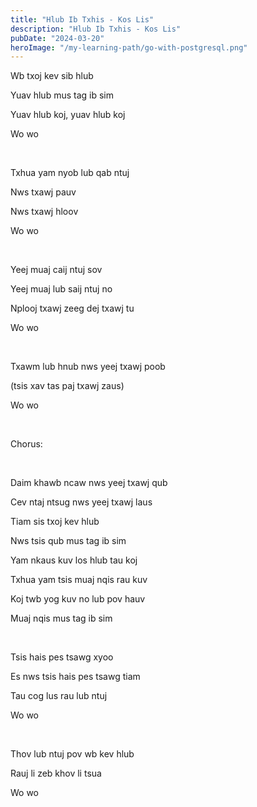 ```yaml
---
title: "Hlub Ib Txhis - Kos Lis"
description: "Hlub Ib Txhis - Kos Lis"
pubDate: "2024-03-20"
heroImage: "/my-learning-path/go-with-postgresql.png"
---
```


Wb txoj kev sib hlub

Yuav hlub mus tag ib sim

Yuav hlub koj, yuav hlub koj

Wo wo

<br />

Txhua yam nyob lub qab ntuj

Nws txawj pauv

Nws txawj hloov

Wo wo

<br />

Yeej muaj caij ntuj sov

Yeej muaj lub saij ntuj no

Nplooj txawj zeeg dej txawj tu

Wo wo

<br />

Txawm lub hnub nws yeej txawj poob

(tsis xav tas paj txawj zaus)

Wo wo

<br />

Chorus:

<br />

Daim khawb ncaw nws yeej txawj qub

Cev ntaj ntsug nws yeej txawj laus

Tiam sis txoj kev hlub

Nws tsis qub mus tag ib sim

Yam nkaus kuv los hlub tau koj

Txhua yam tsis muaj nqis rau kuv

Koj twb yog kuv no lub pov hauv

Muaj nqis mus tag ib sim

<br />

Tsis hais pes tsawg xyoo

Es nws tsis hais pes tsawg tiam

Tau cog lus rau lub ntuj

Wo wo

<br />

Thov lub ntuj pov wb kev hlub

Rauj li zeb khov li tsua

Wo wo
